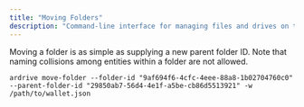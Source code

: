 ```yaml
---
title: "Moving Folders"
description: "Command-line interface for managing files and drives on the Ardrive platform"
---
```


Moving a folder is as simple as supplying a new parent folder ID. Note that naming collisions among entities within a folder are not allowed.

```shell
ardrive move-folder --folder-id "9af694f6-4cfc-4eee-88a8-1b02704760c0" --parent-folder-id "29850ab7-56d4-4e1f-a5be-cb86d5513921" -w /path/to/wallet.json
```